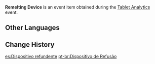 {{Item Infobox
|id           = 101997
|image        = Item Remelting Device.png
|type         = Quest Items
|group        = Event Items
|description  = This device, developed by alchemist Hajanad, is cleverly designed with an internal chamber capable of withstanding high pressure and high temperature to withstand the explosion from the "remelting effect". The special valve can be opened automatically at the right time to release the fully mixed medicament smoke and provide the user with assistance in combat. However, judging from some of its details, this experiment seems to be suffering from a shortage of funds. Hajanad's research doesn't seem to be all that well-funded...
|source1      = [[The Cliffside Weirdo and a Risky Study?]]
|event        = Tablet Analytics
}}
'''Remelting Device''' is an event item obtained during the [[Tablet Analytics]] event.

==Other Languages==
{{Other Languages
|default_hidden = 1
|en      = Remelting Device
|zhs     = 重熔装置
|zhs_rm  = Chóngróng Zhuāngzhì
|zht     = 重熔裝置
|zht_rm  = Chóngróng Zhuāngzhì
|ja      = リメルト装置
|ja_rm   = Rimeruto Souchi
|ko      = 재용해 장치
|ko_rm   = Jaeyonghae Jangchi
|es      = Dispositivo refundente
|fr      = Dispositif de refonte
|ru      = Устройство переплавки
|th      = อุปกรณ์หลอมละลาย
|th_rm   = 
|vi      = Thiết Bị Tái Luyện
|de      = Umschmelzapparat
|id      = Perangkat Remelting
|pt      = Dispositivo de Refusão
|tr      = Ergitme Cihazı
|it      = Dispositivo di rifusione
}}

==Change History==
{{Change History|3.0}}

[[es:Dispositivo refundente]]
[[pt-br:Dispositivo de Refusão]]